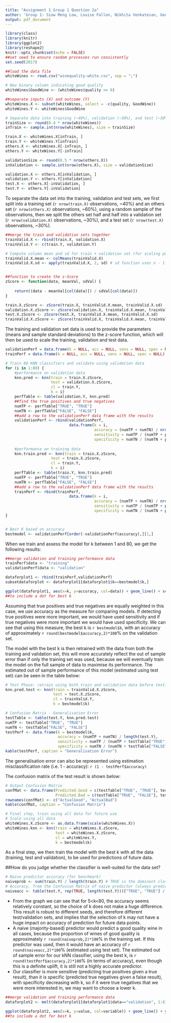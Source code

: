 ```yaml
---
title: "Assignment 1 Group 1 Question 2a"
author: 'Group 1: Siow Meng Low, Louise Fallon, Nikhita Venkatesan, George Pastakas, Cecilia Nok Sze Cheung, Steven Locorotondo'
output: pdf_document
---
```


```r
library(class)
library(knitr)
library(ggplot2)
library(reshape2)
knitr::opts_chunk$set(echo = FALSE)
##set seed to ensure random processes run consistently
set.seed(2017)
```

```r
##load the data file
whiteWines <- read.csv("winequality-white.csv", sep = ";")
```

```r
# New binary column indicating good quality
whiteWines$GoodWine <- (whiteWines$quality >= 6)

##separate inputs (X) and outcome (Y)
whiteWines.X <- subset(whiteWines, select = -c(quality, GoodWine))
whiteWines.Y <- whiteWines$GoodWine
```


```r
# Separate data into training (~40%), validation (~30%), and test (~30%)
trainSize <- round(0.4 * nrow(whiteWines))
inTrain <- sample.int(nrow(whiteWines), size = trainSize)

train.X <- whiteWines.X[inTrain, ]
train.Y <- whiteWines.Y[inTrain]
others.X <- whiteWines.X[-inTrain, ]
others.Y <- whiteWines.Y[-inTrain]

validationSize <- round(0.5 * nrow(others.X))
inValidation <- sample.int(nrow(others.X), size = validationSize)

validation.X <- others.X[inValidation, ]
validation.Y <- others.Y[inValidation]
test.X <- others.X[-inValidation, ]
test.Y <- others.Y[-inValidation]
```

To separate the data set into the training, validation and test sets, we first split into a training set (`r nrow(train.X)` observations, ~40%) and an others set (`r nrow(others.X)` observations, ~60%), using a random sample of the observations, then we split the others set half and half into a validation set (`r nrow(validation.X)` observations, ~30%), and a test set (`r nrow(test.X)` observations, ~30%).

```r
##merge the train and validation sets together
trainValid.X <- rbind(train.X, validation.X)
trainValid.Y <- c(train.Y, validation.Y)

# Compute column mean and sd for train + validation set (for scaling purpose)
trainValid.X.mean <- colMeans(trainValid.X)
trainValid.X.sd <- apply(trainValid.X, 2, sd) # sd function uses n - 1 as denominator (sample sd)


##function to create the z-Score
zScore <- function(data, meanVal, sdVal) {
    
    return((data - meanVal[col(data)]) / sdVal[col(data)])
}

train.X.zScore <- zScore(train.X, trainValid.X.mean, trainValid.X.sd)
validation.X.zScore <- zScore(validation.X, trainValid.X.mean, trainValid.X.sd)
test.X.zScore <- zScore(test.X, trainValid.X.mean, trainValid.X.sd)
trainValid.X.zScore <- zScore(trainValid.X, trainValid.X.mean, trainValid.X.sd)
```

The training and validation set data is used to provide the parameters (means and sample standard deviations) to the z-score function, which will then be used to scale the training, validation and test data.

```r
validationPerf = data.frame(k = NULL, acc = NULL, sens = NULL, spec = NULL)
trainPerf = data.frame(k = NULL, acc = NULL, sens = NULL, spec = NULL)

# Train 80 KNN classifiers and validate using validation data
for (i in 1:80) {
    #performance on validation data
    knn.pred <- knn(train = train.X.zScore, 
                    test = validation.X.zScore, 
                    cl = train.Y, 
                    k = i)
    perfTable <- table(validation.Y, knn.pred)
    ##find the true positives and true negatives
    numTP <- perfTable["TRUE", "TRUE"]
    numTN <- perfTable["FALSE", "FALSE"]
    ##add a row to the validationPerf data frame with the results
    validationPerf <- rbind(validationPerf, 
                            data.frame(k = i, 
                                       accuracy = (numTP + numTN) / nrow(validation.X), 
                                       sensitivity = numTP / (numTP + perfTable["TRUE", "FALSE"]), 
                                       specificity = numTN / (numTN + perfTable["FALSE", "TRUE"])))
    
    #performance on training data
    knn.train.pred <- knn(train = train.X.zScore, 
                    test = train.X.zScore, 
                    cl = train.Y, 
                    k = i)
    perfTable <- table(train.Y, knn.train.pred)
    numTP <- perfTable["TRUE", "TRUE"]
    numTN <- perfTable["FALSE", "FALSE"]
    ##add a row to the validationPerf data frame with the results
    trainPerf <- rbind(trainPerf, 
                            data.frame(k = i, 
                                       accuracy = (numTP + numTN) / nrow(train.X), 
                                       sensitivity = numTP / (numTP + perfTable["TRUE", "FALSE"]), 
                                       specificity = numTN / (numTN + perfTable["FALSE", "TRUE"])))
}


# Best K based on accuracy
bestmodel <- validationPerf[order(-validationPerf$accuracy),][1,]

```

When we train and assess the model for k between 1 and 80, we get the following results:

```r
##merge validation and training performance data
trainPerf$data <- "training"
validationPerf$data <- "validation"

dataforplot1 <- rbind(trainPerf,validationPerf)
subsetdataforplot <- dataforplot1[dataforplot1$k==bestmodel$k,]

ggplot(dataforplot1, aes(x=k, y=accuracy, col=data)) + geom_line() + scale_x_reverse() + geom_point(data=subsetdataforplot, colour="darkgray")
##to include a dot for best k
```

Assuming that true positives and true negatives are equally weighted in this case, we use accuracy as the measure for comparing models. If detecting true positives were more important, we would have used sensitivity and if true negatives were more important we would have used specificity. We can see that using this measure, the best k is `r bestmodel$k`, with an accuracy of approximately `r round(bestmodel$accuracy,2)*100`% on the validation set.


The model with the best k is then retrained with the data from both the training and validation set, this will more accurately reflect the out of sample error than if only the training set was used, because we will eventually train the model on the full sample of data to maximise its performance. The estimated out of sample performance of this model (estimated using test set) can be seen in the table below:

```r
# Test Phase: retrain using both train and validation data before testing
knn.pred.test <- knn(train = trainValid.X.zScore, 
                     test = test.X.zScore, 
                     cl = trainValid.Y, 
                     k = bestmodel$k)

# Confusion Matrix - Generalisation Error
testTable <- table(test.Y, knn.pred.test)
numTP <- testTable["TRUE", "TRUE"]
numTN <- testTable["FALSE", "FALSE"]
testPerf <- data.frame(k = bestmodel$k, 
                       accuracy = (numTP + numTN) / length(test.Y), 
                       sensitivity = numTP / (numTP + testTable["TRUE", "FALSE"]), 
                       specificity = numTN / (numTN + testTable["FALSE", "TRUE"]))
kable(testPerf, caption = "Generalisation Error")

```

The generalisation error can also be represented using estimation misclassification rate (i.e. 1 - accuracy): `r (1 - testPerf$accuracy)`

The confusion matrix of the test result is shown below:

```r
# Output Confusion Matrix
confMat <- data.frame(Predicted.Good = c(testTable["TRUE", "TRUE"], testTable["FALSE", "TRUE"]), 
                      Predicted.Bad = c(testTable["TRUE", "FALSE"], testTable["FALSE", "FALSE"]))
rownames(confMat) <- c("ActualGood", "ActualBad")
kable(confMat, caption = "Confusion Matrix")
```

```r
# Final step, train using all data for future use
# Scale using all data
whiteWines.X.zScore <- as.data.frame(scale(whiteWines.X))
whiteWines.knn <- knn(train = whiteWines.X.zScore, 
                      test = whiteWines.X.zScore, 
                      cl = whiteWines.Y, 
                      k = bestmodel$k)
```


As a final step, we then train the model with the best k with all the data (training, test and validation), to be used for predictions of future data.

##How do you judge whether the classifier is well-suited for the data set?


```r
# Naive predictor accuracy (for benchmark)
naiveprob <- sum(train.Y) / length(train.Y) # TRUE is the dominant class in training set
# Accuracy, from the Confusion Matrix of naive predictor (always predict true)
naiveacc <- table(test.Y, rep(TRUE, length(test.Y)))["TRUE", "TRUE"] / length(test.Y)
```

* From the graph we can see that for 5<k<80, the accuracy seems relatively constant, so the choice of k does not make a huge difference. This result is robust to different seeds, and therefore different test/validation sets, and implies that the selection of k may not have a huge impact on accuracy of prediction for future data points.
* A naive (majority-based) predictor would predict a good quality wine in all cases, because the proportion of wines of good quality is approximately `r round(naiveprob,2)*100`% in the training set. If this predictor was used, then it would have an accuracy of `r round(naiveacc,2)*100`% (estimated using test set). The estimated out of sample error for our kNN classifier, using the best k, is `r round(testPerf$accuracy,2)*100`% (in terms of accuracy), even though this is a definite uplift, it is still not a highly accurate predictor.
* Our classifier is more sensitive (predicting true positives given a true result), than it is specific (predicted true negatives given a false result), with specificity decreasing with k, so if it were true negatives that we were more interested in, we may want to choose a lower k.

```r
##merge validation and training performance data
dataforplot2 <- melt(dataforplot1[dataforplot1$data=="validation", 1:4], id="k")

ggplot(dataforplot2, aes(x=k, y=value, col=variable)) + geom_line() + ylab("accuracy") + scale_x_reverse() + labs(color="")
##to include a dot for best k
```
